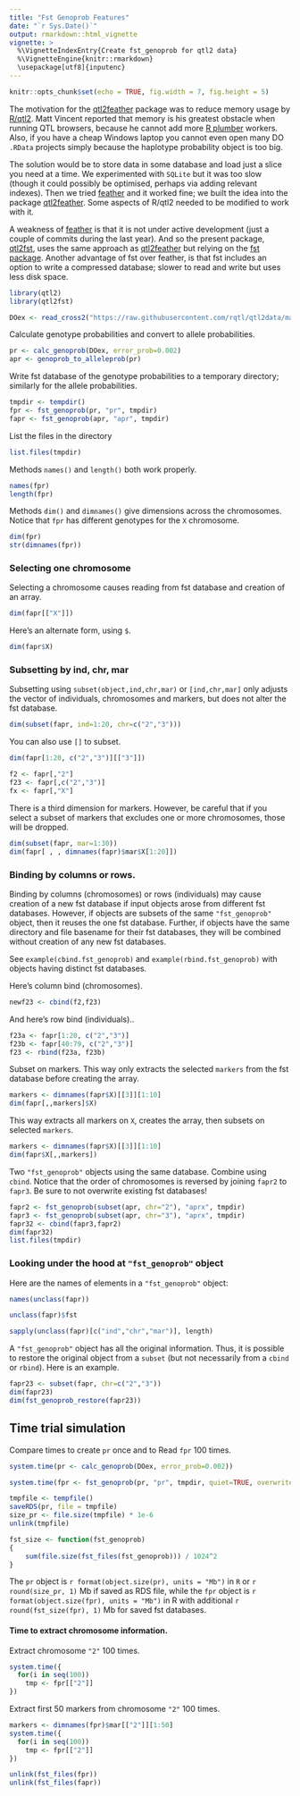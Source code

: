 ```yaml
---
title: "Fst Genoprob Features"
date: "`r Sys.Date()`"
output: rmarkdown::html_vignette
vignette: >
  %\VignetteIndexEntry{Create fst_genoprob for qtl2 data}
  %\VignetteEngine{knitr::rmarkdown}
  \usepackage[utf8]{inputenc}
---
```


```r
knitr::opts_chunk$set(echo = TRUE, fig.width = 7, fig.height = 5)
```

The motivation for the
[qtl2feather](https://github.com/byandell/qtl2feather) package was to
reduce memory usage by [R/qtl2](http://kbroman.org/qtl2). Matt Vincent
reported that memory is his greatest obstacle when running QTL
browsers, because he cannot add more [R
plumber](https://www.rplumber.io/) workers. Also, if you have a cheap
Windows laptop you cannot even open many DO `.RData` projects simply
because the haplotype probability object is too big.

The solution would be to store data in some database and load just a
slice you need at a time. We experimented with `SQLite` but it was too
slow (though it could possibly be optimised, perhaps via adding
relevant indexes). Then we tried
[feather](https://github.com/wesm/feather) and it worked fine; we
built the idea into the package
[qtl2feather](https://github.com/byandell/qtl2feather). Some aspects
of R/qtl2 needed to be modified to work with it.

A weakness of [feather](https://github.com/wesm/feather) is that it is
not under active development (just a couple of commits during the last
year). And so the present package,
[qtl2fst](https://github.com/kbroman/qtl2fst), uses the same approach as
[qtl2feather](https://github.com/byandell/qtl2feather) but relying on
the [fst package](http://www.fstpackage.org). Another advantage of fst
over feather, is that fst includes an option to write a compressed
database; slower to read and write but uses less disk space.

```r
library(qtl2)
library(qtl2fst)
```

```r
DOex <- read_cross2("https://raw.githubusercontent.com/rqtl/qtl2data/master/DOex/DOex.zip")
```

Calculate genotype probabilities and convert to allele probabilities.

```r
pr <- calc_genoprob(DOex, error_prob=0.002)
apr <- genoprob_to_alleleprob(pr)
```

Write fst database of the genotype probabilities to a temporary
directory; similarly for the allele probabilities.

```r
tmpdir <- tempdir()
fpr <- fst_genoprob(pr, "pr", tmpdir)
fapr <- fst_genoprob(apr, "apr", tmpdir)
```

List the files in the directory

```r
list.files(tmpdir)
```

Methods `names()` and `length()` both work properly.

```r
names(fpr)
length(fpr)
```

Methods `dim()` and `dimnames()` give dimensions across the chromosomes.
Notice that `fpr` has different genotypes for the `X` chromosome.

```r
dim(fpr)
str(dimnames(fpr))
```


### Selecting one chromosome

Selecting a chromosome causes reading from fst database and creation of an array.

```r
dim(fapr[["X"]])
```

Here's an alternate form, using `$`.

```r
dim(fapr$X)
```

### Subsetting by ind, chr, mar

Subsetting using `subset(object,ind,chr,mar)` or `[ind,chr,mar]` only adjusts the vector of
individuals, chromosomes and markers, but does not alter the fst database.

```r
dim(subset(fapr, ind=1:20, chr=c("2","3")))
```

You can also use `[]` to subset.

```r
dim(fapr[1:20, c("2","3")][["3"]])
```

```r
f2 <- fapr[,"2"]
f23 <- fapr[,c("2","3")]
fx <- fapr[,"X"]
```

There is a third dimension for markers. However, be careful that if you select a subset of markers that excludes one or more chromosomes, those will be dropped.

```r
dim(subset(fapr, mar=1:30))
dim(fapr[ , , dimnames(fapr)$mar$X[1:20]])
```

### Binding by columns or rows.

Binding by columns (chromosomes) or rows (individuals) may cause creation of a new fst database if input objects arose from different fst databases. However, if objects are subsets of the same `"fst_genoprob"` object, then it reuses the one fst database. Further, if objects have the same directory and file basename for their fst databases, they will be combined without creation of any new fst databases.

See `example(cbind.fst_genoprob)` and `example(rbind.fst_genoprob)` with objects having distinct fst databases.

Here's column bind (chromosomes).

```r
newf23 <- cbind(f2,f23)
```

And here's row bind (individuals)..

```r
f23a <- fapr[1:20, c("2","3")]
f23b <- fapr[40:79, c("2","3")]
f23 <- rbind(f23a, f23b)
```

Subset on markers. This way only extracts the selected `markers` from
the fst database before creating the array.

```r
markers <- dimnames(fapr$X)[[3]][1:10]
dim(fapr[,,markers]$X)
```

This way extracts all markers on `X`, creates the array, then subsets on selected `markers`.

```r
markers <- dimnames(fapr$X)[[3]][1:10]
dim(fapr$X[,,markers])
```

Two `"fst_genoprob"` objects using the same database. Combine using `cbind`. Notice that the order of chromosomes is reversed by joining `fapr2` to `fapr3`. Be sure to not overwrite existing fst databases!

```r
fapr2 <- fst_genoprob(subset(apr, chr="2"), "aprx", tmpdir)
fapr3 <- fst_genoprob(subset(apr, chr="3"), "aprx", tmpdir)
fapr32 <- cbind(fapr3,fapr2)
dim(fapr32)
list.files(tmpdir)
```

### Looking under the hood at `"fst_genoprob"` object

Here are the names of elements in a `"fst_genoprob"` object:

```r
names(unclass(fapr))
```

```r
unclass(fapr)$fst
```

```r
sapply(unclass(fapr)[c("ind","chr","mar")], length)
```

A `"fst_genoprob"` object has all the original information. Thus, it is possible to restore the original object from a `subset` (but not necessarily from a `cbind` or `rbind`). Here is an example.

```r
fapr23 <- subset(fapr, chr=c("2","3"))
dim(fapr23)
dim(fst_genoprob_restore(fapr23))
```

## Time trial simulation

Compare times to create `pr` once and to Read `fpr` 100 times.

```r
system.time(pr <- calc_genoprob(DOex, error_prob=0.002))
```

```r
system.time(fpr <- fst_genoprob(pr, "pr", tmpdir, quiet=TRUE, overwrite=TRUE))
```

```r
tmpfile <- tempfile()
saveRDS(pr, file = tmpfile)
size_pr <- file.size(tmpfile) * 1e-6
unlink(tmpfile)
```

```r
fst_size <- function(fst_genoprob)
{
    sum(file.size(fst_files(fst_genoprob))) / 1024^2
}

```

The `pr` object is `r format(object.size(pr), units = "Mb")`
in `R` or `r round(size_pr, 1)` Mb if saved as RDS file, while the `fpr` object is
`r format(object.size(fpr), units = "Mb")` in R with additional
`r round(fst_size(fpr), 1)` Mb for saved fst databases.

#### Time to extract chromosome information.

Extract chromosome `"2"` 100 times.

```r
system.time({
  for(i in seq(100))
    tmp <- fpr[["2"]]
})
```

Extract first 50 markers from chromosome `"2"` 100 times.
```r
markers <- dimnames(fpr)$mar[["2"]][1:50]
system.time({
  for(i in seq(100))
    tmp <- fpr[["2"]]
})
```

```r
unlink(fst_files(fpr))
unlink(fst_files(fapr))
```
